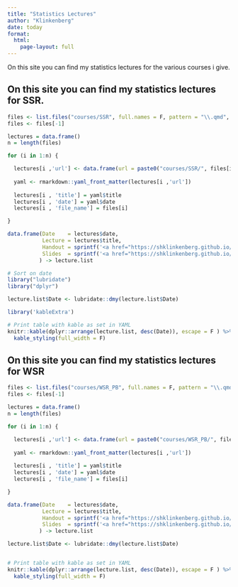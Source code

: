 ```yaml
---
title: "Statistics Lectures"
author: "Klinkenberg"
date: today
format: 
  html: 
    page-layout: full
---
```


On this site you can find my statistics lectures for the various courses i give.

## On this site you can find my statistics lectures for SSR.

```r
files <- list.files("courses/SSR", full.names = F, pattern = "\\.qmd", recursive = T)
files <- files[-1]

lectures = data.frame()
n = length(files)

for (i in 1:n) {

  lectures[i ,'url'] <- data.frame(url = paste0("courses/SSR/", files[i]))
  
  yaml <- rmarkdown::yaml_front_matter(lectures[i ,'url'])
  
  lectures[i , 'title'] = yaml$title
  lectures[i , 'date'] = yaml$date
  lectures[i , 'file_name'] = files[i]

}

data.frame(Date    = lectures$date, 
           Lecture = lectures$title,
           Handout = sprintf('<a href="https://shklinkenberg.github.io/statistics-lectures/%s" target="_blank" class="external">link</a>', gsub("courses", "handouts", gsub("qmd", "html", lectures$url)) ),
           Slides  = sprintf('<a href="https://shklinkenberg.github.io/statistics-lectures/%s" target="_blank" class="external">link</a>', gsub("courses", "slides", gsub("qmd", "html", lectures$url)) ) 
          ) -> lecture.list

# Sort on date
library("lubridate")
library("dplyr")

lecture.list$Date <- lubridate::dmy(lecture.list$Date)

library('kableExtra')

# Print table with kable as set in YAML
knitr::kable(dplyr::arrange(lecture.list, desc(Date)), escape = F ) %>%
  kable_styling(full_width = F)
```

## On this site you can find my statistics lectures for WSR

```r
files <- list.files("courses/WSR_PB", full.names = F, pattern = "\\.qmd", recursive = T)
files <- files[-1]

lectures = data.frame()
n = length(files)

for (i in 1:n) {

  lectures[i ,'url'] <- data.frame(url = paste0("courses/WSR_PB/", files[i]))
  
  yaml <- rmarkdown::yaml_front_matter(lectures[i ,'url'])
  
  lectures[i , 'title'] = yaml$title
  lectures[i , 'date'] = yaml$date
  lectures[i , 'file_name'] = files[i]

}

data.frame(Date    = lectures$date, 
           Lecture = lectures$title,
           Handout = sprintf('<a href="https://shklinkenberg.github.io/statistics-lectures/%s" target="_blank" class="external">link</a>', gsub("courses", "handouts", gsub("qmd", "html", lectures$url)) ),
           Slides  = sprintf('<a href="https://shklinkenberg.github.io/statistics-lectures/%s" target="_blank" class="external">link</a>', gsub("courses", "slides", gsub("qmd", "html", lectures$url)) ) 
          ) -> lecture.list

lecture.list$Date <- lubridate::dmy(lecture.list$Date)


# Print table with kable as set in YAML
knitr::kable(dplyr::arrange(lecture.list, desc(Date)), escape = F ) %>%
  kable_styling(full_width = F)
```